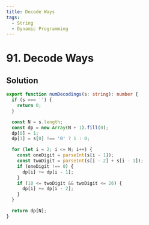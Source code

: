 ```yaml
---
title: Decode Ways
tags:
  - String
  - Dynamic Programming
---
```


# 91. Decode Ways

<Badges>
  <LevelBadge level="medium" />
  <TopicBadge name="String" slug="string" />
  <TopicBadge name="Dynamic Programming" slug="dynamic-programming" />
</Badges>

## Solution

```typescript filename="solution.ts" copy
export function numDecodings(s: string): number {
  if (s === '') {
    return 0;
  }

  const N = s.length;
  const dp = new Array(N + 1).fill(0);
  dp[0] = 1;
  dp[1] = s[0] !== '0' ? 1 : 0;

  for (let i = 2; i <= N; i++) {
    const oneDigit = parseInt(s[i - 1]);
    const twoDigit = parseInt(s[i - 2] + s[i - 1]);
    if (oneDigit !== 0) {
      dp[i] += dp[i - 1];
    }
    if (10 <= twoDigit && twoDigit <= 26) {
      dp[i] += dp[i - 2];
    }
  }

  return dp[N];
}
```

<ProblemLink
  codingSite="leetcode"
  href="https://leetcode.com/problems/decode-ways/"
  title="Decode Ways"
/>

